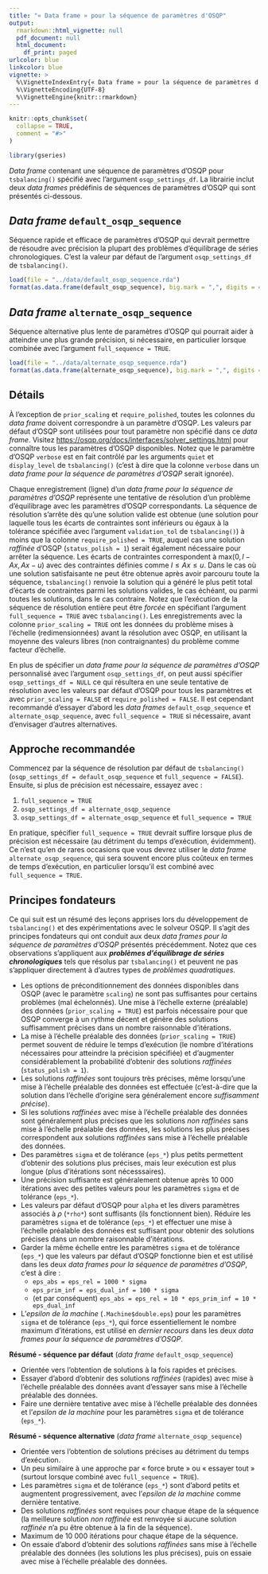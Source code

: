 ```yaml
---
title: "« Data frame » pour la séquence de paramètres d'OSQP"
output:
  rmarkdown::html_vignette: null
  pdf_document: null
  html_document:
    df_print: paged
urlcolor: blue
linkcolor: blue
vignette: >
  %\VignetteIndexEntry{« Data frame » pour la séquence de paramètres d'OSQP}
  %\VignetteEncoding{UTF-8}
  %\VignetteEngine{knitr::rmarkdown}
---
```


```r
knitr::opts_chunk$set(
  collapse = TRUE,
  comment = "#>"
)
```

```r
library(gseries)
```


*Data frame* contenant une séquence de paramètres d'OSQP pour `tsbalancing()` spécifié avec l'argument `osqp_settings_df`. La librairie inclut deux *data frames* prédéfinis de séquences de paramètres d'OSQP qui sont présentés ci-dessous.


## **_Data frame_ `default_osqp_sequence`**

Séquence rapide et efficace de paramètres d'OSQP qui devrait permettre de résoudre avec précision la plupart des problèmes d'équilibrage de séries chronologiques. C'est la valeur par défaut de l'argument `osqp_settings_df` de `tsbalancing()`.

```r
load(file = "../data/default_osqp_sequence.rda")
format(as.data.frame(default_osqp_sequence), big.mark = ",", digits = 4)
```


## **_Data frame_ `alternate_osqp_sequence`**

Séquence alternative plus lente de paramètres d'OSQP qui pourrait aider à atteindre une plus grande précision, si nécessaire, en particulier lorsque combinée avec l'argument `full_sequence = TRUE`.

```r
load(file = "../data/alternate_osqp_sequence.rda")
format(as.data.frame(alternate_osqp_sequence), big.mark = ",", digits = 4)
```


## Détails

À l'exception de `prior_scaling` et `require_polished`, toutes les colonnes du *data frame* doivent correspondre à un paramètre d'OSQP. Les valeurs par défaut d'OSQP sont utilisées pour tout paramètre non spécifié dans ce *data frame*. Visitez <https://osqp.org/docs/interfaces/solver_settings.html> pour connaître tous les paramètres d'OSQP disponibles. Notez que le paramètre d'OSQP `verbose` est en fait contrôlé par les arguments `quiet` et `display_level` de `tsbalancing()` (c'est à dire que la colonne `verbose` dans un *data frame pour la séquence de paramètres d'OSQP* serait ignorée). 

Chaque enregistrement (ligne) d'un *data frame pour la séquence de paramètres d'OSQP* représente une tentative de résolution d'un problème d'équilibrage avec les paramètres d'OSQP correspondants. La séquence de résolution s'arrête dès qu'une solution valide est obtenue (une solution pour laquelle tous les écarts de contraintes sont inférieurs ou égaux à la tolérance spécifiée avec l'argument `validation_tol` de `tsbalancing()`) à moins que la colonne `require_polished = TRUE`, auquel cas une solution *raffinée* d'OSQP (`status_polish = 1`) serait également nécessaire pour arrêter la séquence. Les écarts de contraintes correspondent à $\mathrm{max}(0, l - Ax, Ax - u)$ avec des contraintes définies comme $l \le Ax \le u$. Dans le cas où une solution satisfaisante ne peut être obtenue après avoir parcouru toute la séquence, `tsbalancing()` renvoie la solution qui a généré le plus petit total d'écarts de contraintes parmi les solutions valides, le cas échéant, ou parmi toutes les solutions, dans le cas contraire. Notez que l'exécution de la séquence de résolution entière peut être *forcée* en spécifiant l'argument `full_sequence = TRUE` avec `tsbalancing()`. Les enregistrements avec la colonne `prior_scaling = TRUE` ont les données du problème mises à l'échelle (redimensionnées) avant la résolution avec OSQP, en utilisant la moyenne des valeurs libres (non contraignantes) du problème comme facteur d'échelle.

En plus de spécifier un *data frame pour la séquence de paramètres d'OSQP* personnalisé avec l'argument `osqp_settings_df`, on peut aussi spécifier `osqp_settings_df = NULL` ce qui résultera en une seule tentative de résolution avec les valeurs par défaut d'OSQP pour tous les paramètres et avec `prior_scaling = FALSE` et `require_polished = FALSE`. Il est cependant recommandé d'essayer d'abord les *data frames* `default_osqp_sequence` et `alternate_osqp_sequence`, avec `full_sequence = TRUE` si nécessaire, avant d'envisager d'autres alternatives.


## Approche recommandée

Commencez par la séquence de résolution par défaut de `tsbalancing()` (`osqp_settings_df = default_osqp_sequence` et `full_sequence = FALSE`). Ensuite, si plus de précision est nécessaire, essayez avec :

1. `full_sequence = TRUE`
2. `osqp_settings_df = alternate_osqp_sequence`
3. `osqp_settings_df = alternate_osqp_sequence` et `full_sequence = TRUE`

En pratique, spécifier `full_sequence = TRUE` devrait suffire lorsque plus de précision est nécessaire (au détriment du temps d'exécution, évidemment). Ce n'est qu'en de rares occasions que vous devrez utiliser le *data frame* `alternate_osqp_sequence`, qui sera souvent encore plus coûteux en termes de temps d'exécution, en particulier lorsqu'il est combiné avec `full_sequence = TRUE`.


## Principes fondateurs

Ce qui suit est un résumé des leçons apprises lors du développement de `tsbalancing()` et des expérimentations avec le solveur OSQP. Il s'agit des principes fondateurs qui ont conduit aux deux *data frames pour la séquence de paramètres d'OSQP* présentés précédemment. Notez que ces observations s'appliquent aux **_problèmes d'équilibrage de séries chronologiques_** tels que résolus par `tsbalancing()` et peuvent ne pas s'appliquer directement à d'autres types de *problèmes quadratiques*.

+ Les options de préconditionnement des données disponibles dans OSQP (avec le paramètre `scaling`) ne sont pas suffisantes pour certains problèmes (mal échelonnés). Une mise à l'échelle externe (préalable) des données (`prior_scaling = TRUE`) est parfois nécessaire pour que OSQP converge à un rythme décent et génère des solutions suffisamment précises dans un nombre raisonnable d'itérations.
+ La mise à l'échelle préalable des données (`prior_scaling = TRUE`) permet souvent de réduire le temps d'exécution (le nombre d'itérations nécessaires pour atteindre la précision spécifiée) et d'augmenter considérablement la probabilité d'obtenir des solutions *raffinées* (`status_polish = 1`).
+ Les solutions *raffinées* sont toujours très précises, même lorsqu'une mise à l'échelle préalable des données est effectuée (c'est-à-dire que la solution dans l'échelle d'origine sera généralement encore *suffisamment précise*).
+ Si les solutions *raffinées* avec mise à l'échelle préalable des données sont généralement plus précises que les solutions *non raffinées* sans mise à l'échelle préalable des données, les solutions les plus précises correspondent aux solutions *raffinées* sans mise à l'échelle préalable des données.
+ Des paramètres `sigma` et de tolérance (`eps_*`) plus petits permettent d'obtenir des solutions plus précises, mais leur exécution est plus longue (plus d'itérations sont nécesssaires).
+ Une précision suffisante est généralement obtenue après 10 000 itérations avec des petites valeurs pour les paramètres `sigma` et de tolérance (`eps_*`).
+ Les valeurs par défaut d'OSQP pour `alpha` et les divers paramètres associés à $\rho$ (`*rho*`) sont suffisants (ils fonctionnent bien). Réduire les paramètres `sigma` et de tolérance (`eps_*`) et effectuer une mise à l'échelle préalable des données est suffisant pour obtenir des solutions précises dans un nombre raisonnable d'itérations.
+ Garder la même échelle entre les paramètres `sigma` et de tolérance (`eps_*`) que les valeurs par défaut d'OSQP fonctionne bien et est utilisé dans les deux *data frames pour la séquence de paramètres d'OSQP*, c'est à dire :
  + `eps_abs = eps_rel = 1000 * sigma`
  + `eps_prim_inf = eps_dual_inf = 100 * sigma`
  + (et par conséquent) `eps_abs = eps_rel = 10 * eps_prim_inf = 10 * eps_dual_inf`
+ L'*epsilon de la machine* (`.Machine$double.eps`) pour les paramètres `sigma` et de tolérance (`eps_*`), qui force essentiellement le nombre maximum d'itérations, est utilisé en *dernier recours* dans les deux *data frames pour la séquence de paramètres d'OSQP*.

**Résumé - séquence par défaut** (*data frame* `default_osqp_sequence`)

+ Orientée vers l'obtention de solutions à la fois rapides et précises.
+ Essayer d'abord d'obtenir des solutions *raffinées* (rapides) avec mise à l'échelle préalable des données avant d'essayer sans mise à l'échelle préalable des données.
+ Faire une dernière tentative avec mise à l'échelle préalable des données et l'*epsilon de la machine* pour les paramètres `sigma` et de tolérance (`eps_*`).

**Résumé - séquence alternative** (*data frame* `alternate_osqp_sequence`)

+ Orientée vers l'obtention de solutions précises au détriment du temps d'exécution.
+ Un peu similaire à une approche par « force brute » ou « essayer tout » (surtout lorsque combiné avec `full_sequence = TRUE`).
+ Les paramètres `sigma` et de tolérance (`eps_*`) sont d'abord petits et augmentent progressivement, avec l'*epsilon de la machine* comme dernière tentative.
+ Des solutions *raffinées* sont requises pour chaque étape de la séquence (la meilleure solution *non raffinée* est renvoyée si aucune solution *raffinée* n'a pu être obtenue à la fin de la séquence).
+ Maximum de 10 000 itérations pour chaque étape de la séquence.
+ On essaie d'abord d'obtenir des solutions *raffinées* sans mise à l'échelle préalable des données (les solutions les plus précises), puis on essaie avec mise à l'échelle préalable des données.
